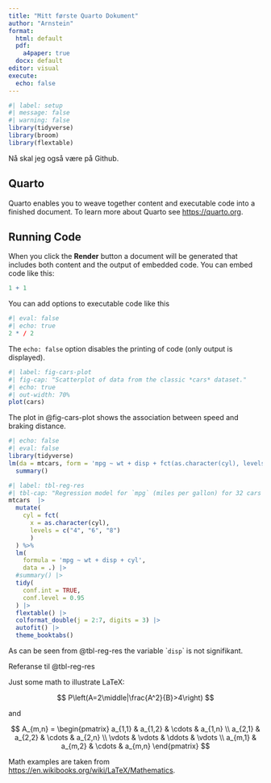 ```yaml
---
title: "Mitt første Quarto Dokument"
author: "Arnstein"
format: 
  html: default
  pdf: 
    a4paper: true
  docx: default
editor: visual
execute: 
  echo: false
---
```


```r
#| label: setup
#| message: false
#| warning: false
library(tidyverse)
library(broom)
library(flextable)
```

Nå skal jeg også være på Github.

## Quarto

Quarto enables you to weave together content and executable code into a finished document.
To learn more about Quarto see <https://quarto.org>.

## Running Code

When you click the **Render** button a document will be generated that includes both content and the output of embedded code.
You can embed code like this:

```r
1 + 1
```

You can add options to executable code like this

```r
#| eval: false
#| echo: true
2 * / 2
```

The `echo: false` option disables the printing of code (only output is displayed).

```r
#| label: fig-cars-plot
#| fig-cap: "Scatterplot of data from the classic *cars* dataset."
#| echo: true
#| out-width: 70%
plot(cars)
```

The plot in @fig-cars-plot shows the association between speed and braking distance.

```r
#| echo: false
#| eval: false
library(tidyverse)
lm(da = mtcars, form = 'mpg ~ wt + disp + fct(as.character(cyl), levels = c("4", "6", "8"))') |> 
  summary()
```

```r
#| label: tbl-reg-res
#| tbl-cap: "Regression model for `mpg` (miles per gallon) for 32 cars from the *mtcars* dataset."
mtcars  |> 
  mutate(
    cyl = fct(
      x = as.character(cyl), 
      levels = c("4", "6", "8")
      )
  ) %>%
  lm(
    formula = 'mpg ~ wt + disp + cyl', 
    data = .) |> 
  #summary() |> 
  tidy(
    conf.int = TRUE,
    conf.level = 0.95
  ) |> 
  flextable() |> 
  colformat_double(j = 2:7, digits = 3) |> 
  autofit() |> 
  theme_booktabs()
```

As can be seen from @tbl-reg-res the variable \``disp`\` is not signifikant.

Referanse til @tbl-reg-res

Just some math to illustrate LaTeX:

$$
P\left(A=2\middle|\frac{A^2}{B}>4\right)
$$

and

$$
A_{m,n} = 
 \begin{pmatrix}
  a_{1,1} & a_{1,2} & \cdots & a_{1,n} \\
  a_{2,1} & a_{2,2} & \cdots & a_{2,n} \\
  \vdots  & \vdots  & \ddots & \vdots  \\
  a_{m,1} & a_{m,2} & \cdots & a_{m,n} 
 \end{pmatrix}
$$

Math examples are taken from <https://en.wikibooks.org/wiki/LaTeX/Mathematics>.
